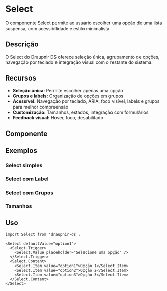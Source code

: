 
<Meta of={SelectStories} component={Select} />

# Select

O componente Select permite ao usuário escolher uma opção de uma lista suspensa, com acessibilidade e estilo minimalista.

## Descrição
O Select do Draupnir DS oferece seleção única, agrupamento de opções, navegação por teclado e integração visual com o restante do sistema.

## Recursos
- **Seleção única:** Permite escolher apenas uma opção
- **Grupos e labels:** Organização de opções em grupos
- **Acessível:** Navegação por teclado, ARIA, foco visível, labels e grupos para melhor compreensão
- **Customização:** Tamanhos, estados, integração com formulários
- **Feedback visual:** Hover, foco, desabilitado

## Componente
<Primary />
<Controls />

## Exemplos
<Canvas>
  <div className="grid grid-cols-2 gap-4">
    <div>
      <h3 className="text-lg font-semibold mb-2">Select simples</h3>
      <Story of={SelectStories.Default} />
      <h3 className="text-lg font-semibold mt-4 mb-2">Select com Label</h3>
      <Story of={SelectStories.WithLabel} />
    </div>
    <div>
      <h3 className="text-lg font-semibold mb-2">Select com Grupos</h3>
      <Story of={SelectStories.WithGroups} />
      <h3 className="text-lg font-semibold mt-4 mb-2">Tamanhos</h3>
      <Story of={SelectStories.MultipleSizes} />
    </div>
  </div>
</Canvas>

## Uso

```tsx
import Select from 'draupnir-ds';

<Select defaultValue="option1">
  <Select.Trigger>
    <Select.Value placeholder="Selecione uma opção" />
  </Select.Trigger>
  <Select.Content>
    <Select.Item value="option1">Opção 1</Select.Item>
    <Select.Item value="option2">Opção 2</Select.Item>
    <Select.Item value="option3">Opção 3</Select.Item>
  </Select.Content>
</Select>
``` 